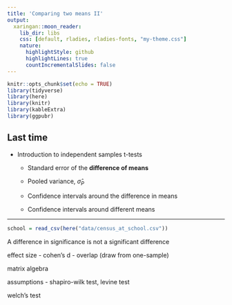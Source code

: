 ```yaml
---
title: 'Comparing two means II'
output:
  xaringan::moon_reader:
    lib_dir: libs
    css: [default, rladies, rladies-fonts, "my-theme.css"]
    nature:
      highlightStyle: github
      highlightLines: true
      countIncrementalSlides: false
---
```


```r
knitr::opts_chunk$set(echo = TRUE)
library(tidyverse)
library(here)
library(knitr)
library(kableExtra)
library(ggpubr)
```

## Last time

* Introduction to independent samples t-tests

  * Standard error of the **difference of means**
  
  * Pooled variance, $\hat{\sigma}_P$
  
  * Confidence intervals around the difference in means
  
  * Confidence intervals around different means

---

```r
school = read_csv(here("data/census_at_school.csv"))
```

A difference in significance is not a significant difference

effect size
- cohen's d
- overlap (draw from one-sample)

matrix algebra

assumptions - shapiro-wilk test, levine test

welch's test


